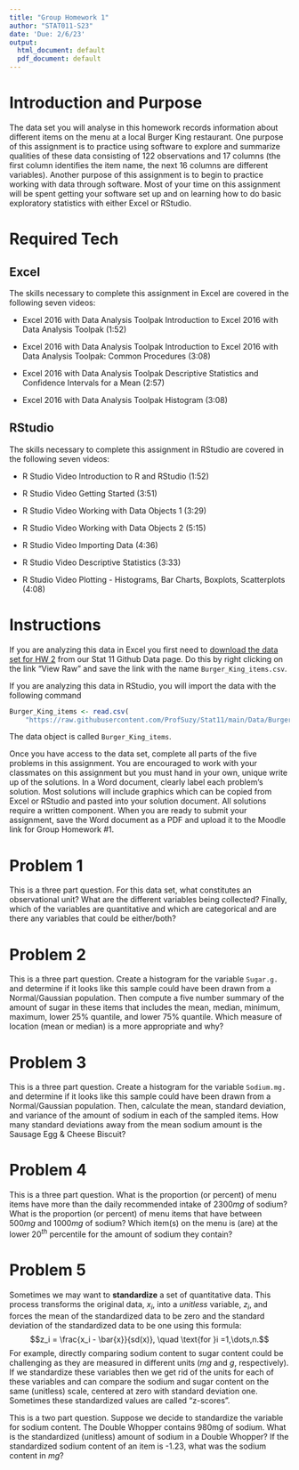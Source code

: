 ```yaml
---
title: "Group Homework 1"
author: "STAT011-S23"
date: 'Due: 2/6/23'
output:
  html_document: default
  pdf_document: default
---
```


# Introduction and Purpose 

The data set you will analyse in this homework records information about different items on the menu at a local Burger King restaurant. One purpose of this assignment is to practice using software to explore and summarize qualities of these data consisting of $122$ observations and $17$ columns (the first column identifies the item name, the next $16$ columns are different variables). Another purpose of this assignment is to begin to practice working with data through software. Most of your time on this assignment will be spent getting your software set up and on learning how to do basic exploratory statistics with either Excel or RStudio.


# Required Tech 

## Excel 

The skills necessary to complete this assignment in Excel are covered in the following seven videos:

* Excel 2016 with Data Analysis Toolpak Introduction to Excel 2016 with Data Analysis Toolpak (1:52)

* Excel 2016 with Data Analysis Toolpak Introduction to Excel 2016 with Data Analysis Toolpak: Common Procedures (3:08)

* Excel 2016 with Data Analysis Toolpak Descriptive Statistics and Confidence Intervals for a Mean (2:57)

* Excel 2016 with Data Analysis Toolpak Histogram (3:08)


## RStudio

The skills necessary to complete this assignment in RStudio are covered in the following seven videos:

* R Studio Video Introduction to R and RStudio  (1:52)

* R Studio Video Getting Started (3:51)

* R Studio Video Working with Data Objects 1 (3:29)

* R Studio Video Working with Data Objects 2 (5:15)

* R Studio Video Importing Data (4:36)

* R Studio Video Descriptive Statistics (3:33)

* R Studio Video Plotting - Histograms, Bar Charts, Boxplots, Scatterplots (4:08)


# Instructions

If you are analyzing this data in Excel you first need to [download the data set for HW 2](https://github.com/ProfSuzy/Stat11/blob/main/Data/Burger_King_items.csv) from our Stat 11 Github Data page. Do this by right clicking on the link "View Raw" and save the link with the name `Burger_King_items.csv`.  

If you are analyzing this data in RStudio, you will import the data with the following command
```r
Burger_King_items <- read.csv(
    "https://raw.githubusercontent.com/ProfSuzy/Stat11/main/Data/Burger_King_items.csv")
```
The data object is called `Burger_King_items`. 

Once you have access to the data set, complete all parts of the five problems in this assignment. You are encouraged to work with your classmates on this assignment but you must hand in your own, unique write up of the solutions. In a Word document, clearly label each problem's solution. Most solutions will include graphics which can be copied from Excel or RStudio and pasted into your solution document. All solutions require a written component. When you are ready to submit your assignment, save the Word document as a PDF and upload it to the Moodle link for Group Homework \#1.


# Problem 1 

This is a three part question. For this data set, what constitutes an observational unit? What are the different variables being collected? Finally, which of the variables are quantitative and which are categorical and are there any variables that could be either/both?

  
  
# Problem 2

This is a three part question. Create a histogram for the variable `Sugar.g.` and determine if it looks like this sample could have been drawn from a Normal/Gaussian population. Then compute a five number summary of the amount of sugar in these items that includes the mean, median, minimum, maximum, lower 25\% quantile, and lower 75\% quantile. Which measure of location (mean or median) is a more appropriate and why?  



# Problem 3 

This is a three part question. Create a histogram for the variable `Sodium.mg.` and determine if it looks like this sample could have been drawn from a Normal/Gaussian population. Then, calculate the mean, standard deviation, and variance of the amount of sodium in each of the sampled items. How many standard deviations away from the mean sodium amount is the Sausage Egg & Cheese Biscuit?




# Problem 4 

This is a three part question. What is the proportion (or percent) of menu items have more than the daily recommended intake of $2300mg$ of sodium? What is the proportion (or percent) of menu items that have between $500mg$ and $1000mg$ of sodium? Which item(s) on the menu is (are) at the lower $20^{th}$ percentile for the amount of sodium they contain? 



# Problem 5 

Sometimes we may want to __standardize__ a set of quantitative data. This process transforms the original data, $x_i$, into a *unitless* variable, $z_i$, and forces the mean of the standardized data to be zero and the standard deviation of the standardized data to be one using this formula: 
$$z_i = \frac{x_i - \bar{x}}{sd(x)}, \quad \text{for }i =1,\dots,n.$$
For example, directly comparing sodium content to sugar content could be challenging as they are measured in different units ($mg$ and $g$, respectively). If we standardize these variables then we get rid of the units for each of these variables and can compare the sodium and sugar content on the same (unitless) scale, centered at zero with standard deviation one. Sometimes these standardized values are called "z-scores". 

This is a two part question. Suppose we decide to standardize the variable for sodium content. The Double Whopper contains 980mg of sodium. What is the standardized (unitless) amount of sodium in a Double Whopper? If the standardized sodium content of an item is -1.23, what was the sodium content in $mg$? 





